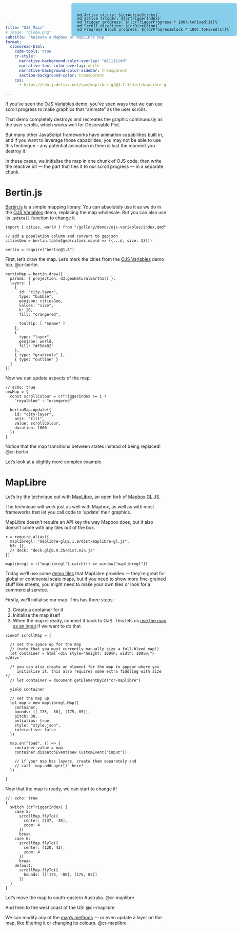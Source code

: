 ```yaml
---
title: "OJS Maps"
# image: "globe.png"
subtitle: "Animate a Mapbox or MapLibre map."
format:
  closeread-html:
    code-tools: true
    cr-style:
      narrative-background-color-overlay: "#111111dd"
      narrative-text-color-overlay: white
      narrative-background-color-sidebar: transparent
      section-background-color: transparent
    css:
      - https://cdn.jsdelivr.net/npm/maplibre-gl@4.7.1/dist/maplibre-gl.css

---
```


If you've seen the [OJS Variables](/gallery/demos/ojs-variables/index.qmd) demo, you've seen ways that we can use scroll progress to make graphics that "animate" as the user scrolls.

That demo completely destroys and recreates the graphic continuously as the user scrolls, which works well for Observable Plot.

But many other JavaScript frameworks have animation capabilities built in, and if you want to leverage those capabilities, you may not be able to use this technique - any potential animation in them is lost the moment you destroy it.

In these cases, we initialise the map in one chunk of OJS code, then write the reactive bit — the part that ties it to our scroll progress — in a separate chunk.

# Bertin.js

[Bertin.js](https://github.com/riatelab/bertin) is a simple mapping library. You can absolutely use it as we do in the [OJS Variables](/gallery/demos/ojs-variables/index.qmd) demo, replacing the map wholesale. But you can also use its `update()` function to change it 

```ojs
import { cities, world } from "/gallery/demos/ojs-variables/index.qmd"

// add a population column and convert to geojson
citiesGeo = bertin.table2geo(cities.map(d => ({...d, size: 3})))

bertin = require("bertin@1.8")
```

::::{.cr-section}

First, let's draw the map. Let's mark the cities from the [OJS Variables](/gallery/demos/ojs-variables/index.qmd) demo too. @cr-bertin

:::{#cr-bertin}
```ojs
bertinMap = bertin.draw({
  params: { projection: d3.geoNaturalEarth1() },
  layers: [
    {
      id: "city-layer",
      type: "bubble",
      geojson: citiesGeo,
      values: "size",
      k: 20,
      fill: "orangered",

      tooltip: [ "$name" ]
    },
    {
      type: "layer",
      geojson: world,
      fill: "#f5d482"
    },
    { type: "graticule" },
    { type: "outline" }
  ]
})
```
:::

:::{focus-on="cr-bertin"}
Now we can update aspects of the map:

```ojs
// echo: true
newMap = {
  const scrollColour = crTriggerIndex >= 1 ?
    "royalblue" : "orangered"

  bertinMap.update({
    id: "city-layer",
    attr: "fill",
    value: scrollColour,
    duration: 1000
  })
}
```
:::

Notice that the map transitions between states instead of being replaced! @cr-bertin

::::


<!-- display our ojs variables in the corner -->
:::{.counter style="position: fixed; top: 10px; right: 10px; background-color: skyblue; border-radius: 5px; padding: 18px 18px 0 18px; line-height: .8em;"}
```ojs
md`Active sticky: ${crActiveSticky}`
md`Active trigger: ${crTriggerIndex}`
md`Trigger progress: ${(crTriggerProgress * 100).toFixed(1)}%`
md`Scroll direction: ${crDirection}`
md`Progress Block progress: ${(crProgressBlock * 100).toFixed(1)}%`
```
:::

Let's look at a slightly more complex example.

# MapLibre

Let's try the technique out with [MapLibre](https://maplibre.org), an open fork of [Mapbox GL JS](https://docs.mapbox.com/mapbox-gl-js/guides/).

:::{margin-aside}
The technique will work just as well with Mapbox, as well as with most frameworks that let you call code to 'update' their graphics.
:::

MapLibre doesn't require an API key the way Mapbox does, but it also doesn't come with any tiles out of the box.

```ojs
r = require.alias({
  maplibregl: "maplibre-gl@2.1.9/dist/maplibre-gl.js",
  h3: {},
  // deck: "deck.gl@8.9.35/dist.min.js"
})

maplibregl = r("maplibregl").catch(() => window["maplibregl"])
```

Today we'll use some [demo tiles](https://github.com/maplibre/demotiles) that MapLibre provides — they're great for global or continental scale maps, but if you need to show more fine-grained stuff like streets, you might need to make your own tiles or look for a commercial service.

::::{.cr-section layout="overlay-left"}

:::{focus-on="cr-maplibre"}
Firstly, we'll initialise our map. This has three steps:

1. Create a container for it
2. Initialise the map itself
3. When the map is ready, connect it back to OJS. This lets us [use the map as an input](https://observablehq.com/@observablehq/a-brief-introduction-to-viewof) if we want to do that
:::

:::{#cr-maplibre}
```ojs
viewof scrollMap = {
  
  // set the space up for the map
  // (note that you must currently manually size a full-bleed map!)
  let container = html`<div style="height: 100vh; width: 100vw;"></div>`
  
  /* you can also create an element for the map to appear where you
     initialise it. this also requires some extra fiddling with size */
  // let container = document.getElementById("cr-maplibre")
  
  yield container
  
  // set the map up
  let map = new maplibregl.Map({
    container,
    bounds: [[-175, -80], [175, 85]],
    pitch: 30,
    antialias: true,
    style: "style.json",
    interactive: false
  })

  map.on("load", () => {
    container.value = map
    container.dispatchEvent(new CustomEvent("input"))

    // if your map has layers, create them separately and
    // call `map.addLayer()` here!
  })

}
```
:::

:::{focus-on="cr-maplibre"}
Now that the map is ready, we can start to change it!

```ojs
//| echo: true
{
  switch (crTriggerIndex) {
    case 5:
      scrollMap.flyTo({
        center: [147, -35],
        zoom: 4
      })
      break
    case 6:
      scrollMap.flyTo({
        center: [120, 42],
        zoom: 4
      })
      break
    default:
      scrollMap.flyTo({
        bounds: [[-175, -80], [175, 85]]
      })
  }
}
```
:::

Let's move the map to south-eastern Australia. @cr-maplibre

And then to the west coast of the US! @cr-maplibre

We can modify any of the [map's methods](https://maplibre.org/maplibre-gl-js/docs/API/classes/Map/#methods) — or even update a layer on the map, like filtering it or changing its colours.  @cr-maplibre

::::

<!-- display our ojs variables in the corner -->
:::{.counter style="position: fixed; top: 10px; right: 10px; background-color: skyblue; border-radius: 5px; padding: 18px 18px 0 18px; line-height: .8em; z-index: 9999"}
```ojs
md`Active sticky: ${crActiveSticky}`
md`Active trigger: ${crTriggerIndex}`
md`Trigger progress: ${(crTriggerProgress * 100).toFixed(1)}%`
md`Scroll direction: ${crDirection}`
md`Progress Block progress: ${(crProgressBlock * 100).toFixed(1)}%`
```
:::
